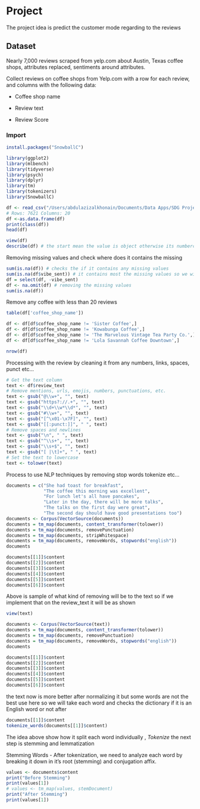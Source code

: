 # **Project**

The project idea is predict the customer mode regarding to the reviews

## Dataset

Nearly 7,000 reviews scraped from yelp.com about Austin, Texas coffee shops, attributes replaced, sentiments around attributes.

Collect reviews on coffee shops from Yelp.com with a row for each review, and columns with the following data:

-   Coffee shop name

-   Review text

-   Review Score

### Import

```r
install.packages("SnowballC")
```

```r
library(ggplot2)
library(mlbench)
library(tidyverse)
library(psych)
library(dplyr)
library(tm)
library(tokenizers)
library(SnowballC)
```

```r
df <- read_csv("/Users/abdulazizalkhonain/Documents/Data Apps/SDG Project/Dataset/ratings_and_sentiments.csv")
# Rows: 7621 Columns: 20  
df <-as.data.frame(df)
print(class(df))
head(df)

```

```r
view(df)
describe(df) # the start mean the value is object otherwise its numbercal
```

Removing missing values and check where does it contains the missing

```r
sum(is.na(df)) # checks the if it contains any missing values
sum(is.na(df$vibe_sent)) # it contains most the missing values so we will remove it
df = select(df, -vibe_sent)
df <- na.omit(df) # removing the missing values 
sum(is.na(df)) 
```

Remove any coffee with less than 20 reviews

```r
table(df['coffee_shop_name'])

df <- df[df$coffee_shop_name != 'Sister Coffee',]
df <- df[df$coffee_shop_name != 'Kowabunga Coffee',]
df <- df[df$coffee_shop_name != 'The Marvelous Vintage Tea Party Co.',]
df <- df[df$coffee_shop_name != 'Lola Savannah Coffee Downtown',]
```

```r
nrow(df)
```

Processing with the review by cleaning it from any numbers, links, spaces, punct etc...

```r
# Get the text column
text <- df$review_text
# Remove mentions, urls, emojis, numbers, punctuations, etc.
text <- gsub("@\\w+", "", text)
text <- gsub("https?://.+", "", text)
text <- gsub("\\d+\\w*\\d*", "", text)
text <- gsub("#\\w+", "", text)
text <- gsub("[^\x01-\x7F]", "", text)
text <- gsub("[[:punct:]]", " ", text)
# Remove spaces and newlines
text <- gsub("\n", " ", text)
text <- gsub("^\\s+", "", text)
text <- gsub("\\s+$", "", text)
text <- gsub("[ |\t]+", " ", text)
# Set the text to lowercase
text <- tolower(text)
```

Process to use NLP techniques by removing stop words tokenize etc...

```r
documents = c("She had toast for breakfast",
              "The coffee this morning was excellent", 
              "For lunch let's all have pancakes", 
              "Later in the day, there will be more talks", 
              "The talks on the first day were great", 
              "The second day should have good presentations too")
documents <- Corpus(VectorSource(documents))
documents = tm_map(documents, content_transformer(tolower))
documents = tm_map(documents, removePunctuation)
documents = tm_map(documents, stripWhitespace)
documents = tm_map(documents, removeWords, stopwords("english"))
documents

documents[[1]]$content
documents[[2]]$content
documents[[3]]$content
documents[[4]]$content
documents[[5]]$content
documents[[6]]$content
```

Above is sample of what kind of removing will be to the text so if we implement that on the review_text it will be as shown

```r
view(text)
```

```r
documents <- Corpus(VectorSource(text))
documents = tm_map(documents, content_transformer(tolower))
documents = tm_map(documents, removePunctuation)
documents = tm_map(documents, removeWords, stopwords("english"))
documents

documents[[1]]$content
documents[[2]]$content
documents[[3]]$content
documents[[4]]$content
documents[[5]]$content
documents[[6]]$content
```

the text now is more better after normalizing it but some words are not the best use here so we will take each word and checks the dictionary if it is an English word or not after

```r
documents[[1]]$content
tokenize_words(documents[[1]]$content)
```

The idea above show how it split each word individually , *Tokenize* the next step is stemming and lemmatization

Stemming Words - After tokenization, we need to analyze each word by breaking it down in it's root (stemming) and conjugation affix.

```r
values <- documents$content
print("Before Stemming")
print(values[1])
# values <- tm_map(values, stemDocument)
print("After Stemming")
print(values[1])

```
